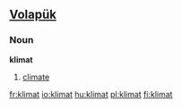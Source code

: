 ==[[Volapük]]==

===Noun===
'''klimat'''

# [[climate]]

[[fr:klimat]]
[[io:klimat]]
[[hu:klimat]]
[[pl:klimat]]
[[fi:klimat]]
